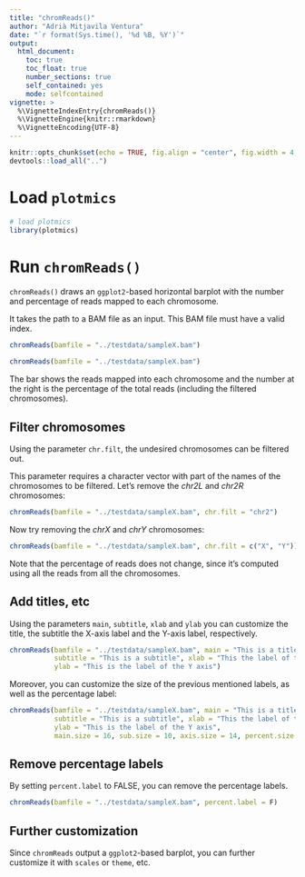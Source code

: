 ```yaml
---
title: "chromReads()"
author: "Adrià Mitjavila Ventura"
date: "`r format(Sys.time(), '%d %B, %Y')`"
output:
  html_document:
    toc: true
    toc_float: true
    number_sections: true
    self_contained: yes
    mode: selfcontained
vignette: >
  %\VignetteIndexEntry{chromReads()}
  %\VignetteEngine{knitr::rmarkdown}
  %\VignetteEncoding{UTF-8}
---
```


```r
knitr::opts_chunk$set(echo = TRUE, fig.align = "center", fig.width = 4, fig.height = 4)
devtools::load_all("..")
```

# Load `plotmics`

```r
# load plotmics
library(plotmics)
```

# Run `chromReads()`

`chromReads()` draws an `ggplot2`-based horizontal barplot with the number and percentage of reads mapped to each chromosome. 

It takes the path to a BAM file as an input. This BAM file must have a valid index.

```r
chromReads(bamfile = "../testdata/sampleX.bam")
```

```r
chromReads(bamfile = "../testdata/sampleX.bam")
```

The bar shows the reads mapped into each chromosome and the number at the right is the percentage of the total reads (including the filtered chromosomes).

## Filter chromosomes

Using the parameter `chr.filt`, the undesired chromosomes can be filtered out. 

This parameter requires a character vector with part of the names of the chromosomes to be filtered. Let's remove the *chr2L* and *chr2R* chromosomes:

```r
chromReads(bamfile = "../testdata/sampleX.bam", chr.filt = "chr2")
```

Now try removing the *chrX* and *chrY* chromosomes:

```r
chromReads(bamfile = "../testdata/sampleX.bam", chr.filt = c("X", "Y"))
```

Note that the percentage of reads does not change, since it's computed using all the reads from all the chromosomes.

## Add titles, etc

Using the parameters `main`, `subtitle`, `xlab` and `ylab` you can customize the title, the subtitle the X-axis label and the Y-axis label, respectively. 

```r
chromReads(bamfile = "../testdata/sampleX.bam", main = "This is a title", 
           subtitle = "This is a subtitle", xlab = "This the label of the X axis",
           ylab = "This is the label of the Y axis")
```

Moreover, you can customize the size of the previous mentioned labels, as well as the percentage label:

```r
chromReads(bamfile = "../testdata/sampleX.bam", main = "This is a title", 
           subtitle = "This is a subtitle", xlab = "This the label of the X axis",
           ylab = "This is the label of the Y axis", 
           main.size = 16, sub.size = 10, axis.size = 14, percent.size = 9)
```

## Remove percentage labels

By setting `percent.label` to FALSE, you can remove the percentage labels.

```r
chromReads(bamfile = "../testdata/sampleX.bam", percent.label = F)
```

## Further customization

Since `chromReads` output a `ggplot2`-based barplot, you can further customize it with `scales` or `theme`, etc.
